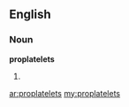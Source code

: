 ==English==

===Noun===
'''proplatelets'''

# {{plural of|proplatelet}}

[[ar:proplatelets]]
[[my:proplatelets]]